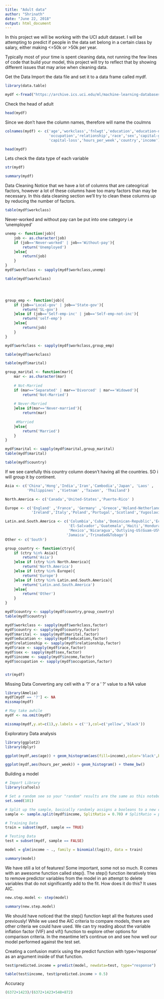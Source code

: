 ---
title: "Adult data"
author: "Shrinath"
date: "June 22, 2018"
output: html_document
---

In this project we will be working with the UCI adult dataset. I will be attempting to predict if people in the data set belong in a certain class by salary, either making <=50k or >50k per year.

Typically most of your time is spent cleaning data, not running the few lines of code that build your model, this project will try to reflect that by showing different issues that may arise when cleaning data.


Get the Data
Import the  data file and set it to a data frame called mydf.

```{r}
library(data.table)

mydf <-fread("https://archive.ics.uci.edu/ml/machine-learning-databases/adult/adult.data")
```

Check the head of adult

```{r}
head(mydf)
```
Since we don't have the column names, therefore will name the coulmns 
 
```{r}
colnames(mydf) <- c('age','workclass','fnlwgt','education','education-num','marital',
                    'occupation','relationship','race','sex','capital-gain',
                    'capital-loss','hours_per_week','country','income')

head(mydf)
```
Lets check the data type of each variable

```{r}
str(mydf)
```

```{r}
summary(mydf)
```

Data Cleaning
Notice that we have a lot of columns that are cateogrical factors, however a lot of these columns have too many factors than may be necessary. In this data cleaning section we'll try to clean these columns up by reducing the number of factors.

```{r}
table(mydf$workclass)
```

Never-worked and without pay can be put into one category i.e 'unemployed'

```{r}

unemp <- function(job){
    job <- as.character(job)
    if (job=='Never-worked' | job=='Without-pay'){
        return('Unemployed')
    }else{
        return(job)
    }
}
mydf$workclass <- sapply(mydf$workclass,unemp)

table(mydf$workclass)





```

```{r}

group_emp <- function(job){
    if (job=='Local-gov' | job=='State-gov'){
        return('SL-gov')
    }else if (job=='Self-emp-inc' | job=='Self-emp-not-inc'){
        return('self-emp')
    }else{
        return(job)
    }
}

mydf$workclass <- sapply(mydf$workclass,group_emp)

table(mydf$workclass)
```

```{r}

table(mydf$marital)
```

```{r}
group_marital <- function(mar){
    mar <- as.character(mar)
    
    # Not-Married
    if (mar=='Separated' | mar=='Divorced' | mar=='Widowed'){
        return('Not-Married')
    
    # Never-Married   
    }else if(mar=='Never-married'){
        return(mar)
    
     #Married
    }else{
        return('Married')
    }
}

mydf$marital <- sapply(mydf$marital,group_marital)
table(mydf$marital)

```

```{r}

table(mydf$country)
```
If we see carefully this country column doesn't having all the countries. SO i will group it by continent.

```{r}
Asia <- c('China','Hong','India','Iran','Cambodia','Japan', 'Laos' ,
          'Philippines' ,'Vietnam' ,'Taiwan', 'Thailand')

North.America <- c('Canada','United-States','Puerto-Rico' )

Europe <- c('England' ,'France', 'Germany' ,'Greece','Holand-Netherlands','Hungary',
            'Ireland','Italy','Poland','Portugal','Scotland','Yugoslavia')

Latin.and.South.America <- c('Columbia','Cuba','Dominican-Republic','Ecuador',
                             'El-Salvador','Guatemala','Haiti','Honduras',
                             'Mexico','Nicaragua','Outlying-US(Guam-USVI-etc)','Peru',
                            'Jamaica','Trinadad&Tobago')
Other <- c('South')
```

```{r}
group_country <- function(ctry){
    if (ctry %in% Asia){
        return('Asia')
    }else if (ctry %in% North.America){
        return('North.America')
    }else if (ctry %in% Europe){
        return('Europe')
    }else if (ctry %in% Latin.and.South.America){
        return('Latin.and.South.America')
    }else{
        return('Other')      
    }
}

mydf$country <- sapply(mydf$country,group_country)
table(mydf$country)
```

```{r}

mydf$workclass <- sapply(mydf$workclass,factor)
mydf$country <- sapply(mydf$country,factor)
mydf$marital <- sapply(mydf$marital,factor)
mydf$education <- sapply(mydf$education,factor)
mydf$relationship <- sapply(mydf$relationship,factor)
mydf$race <- sapply(mydf$race,factor)
mydf$sex <- sapply(mydf$sex,factor)
mydf$income <- sapply(mydf$income,factor)
mydf$occupation <- sapply(mydf$occupation,factor)


str(mydf)
```

Missing Data
Converting any cell with a '?' or a ' ?' value to a NA value

```{r}
library(Amelia)
mydf[mydf == '?'] <- NA
missmap(mydf)

```

```{r}
# May take awhile
mydf <- na.omit(mydf)
```

```{r}
missmap(mydf,y.at=c(1),y.labels = c(''),col=c('yellow','black'))
```

Exploratory Data analysis

```{r}
library(ggplot2)
library(dplyr)
```


```{r}
ggplot(mydf,aes(age)) + geom_histogram(aes(fill=income),color='black',binwidth=1) + theme_bw()
```


```{r}
ggplot(mydf,aes(hours_per_week)) + geom_histogram() + theme_bw()
```

Building a model

```{r}
# Import Library
library(caTools)

# Set a random see so your "random" results are the same as this notebook
set.seed(101) 

# Split up the sample, basically randomly assigns a booleans to a new column "sample"
sample <- sample.split(mydf$income, SplitRatio = 0.70) # SplitRatio = percent of sample==TRUE

# Training Data
train = subset(mydf, sample == TRUE)

# Testing Data
test = subset(mydf, sample == FALSE)
```


```{r}
model = glm(income ~ ., family = binomial(logit), data = train)
```


```{r}
summary(model)
```

We have still a lot of features! Some important, some not so much. R comes with an awesome function called step(). The step() function iteratively tries to remove predictor variables from the model in an attempt to delete variables that do not significantly add to the fit. How does it do this? It uses AIC.

```{r}
new.step.model <- step(model)
```

```{r}
summary(new.step.model)
```
We should have noticed that the step() function kept all the features used previously! While we used the AIC criteria to compare models, there are other criteria we could have used. We can try reading about the variable inflation factor (VIF) and vif() function to explore other options for comparison criteria. In the meantime let's continue on and see how well our model performed against the test set.

Creating a confusion matrix using the predict function with type='response' as an argument inside of that function.

```{r}
test$predicted.income = predict(model, newdata=test, type="response")

table(test$income, test$predicted.income > 0.5)
```
Accuracy 
```{r}
(6372+1423)/(6372+1423+548+872)
```
